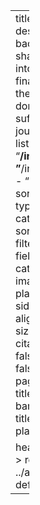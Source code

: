 ---
title: "Blog Posts"
description: I'm a backpacker sharing my journey into quantitative financial risks in the hopes that you don't have to suffer on your journey too. </br>
listing: 
  contents: 
    - "**/index.qmd"
    - "**/index.markdown"
    - "**/index.md"
  sort: "date desc"
  type: default
  categories: false
  sort-ui: false
  filter-ui: false
  fields: [title, author, categories, date, image]
  image-placeholder: sidebar.jpg
  image-align: right
  page-size: 5
  feed: true
citation: true
toc: false
comments: false
format: 
  html: 
    page-layout: full
title-block-banner: "#FFFFFF"
title-block-style: plain

header-includes: >
  <link rel="stylesheet" href="../assets/listing-default.css">
resources:
  - ../assets/listing-default.css 
---